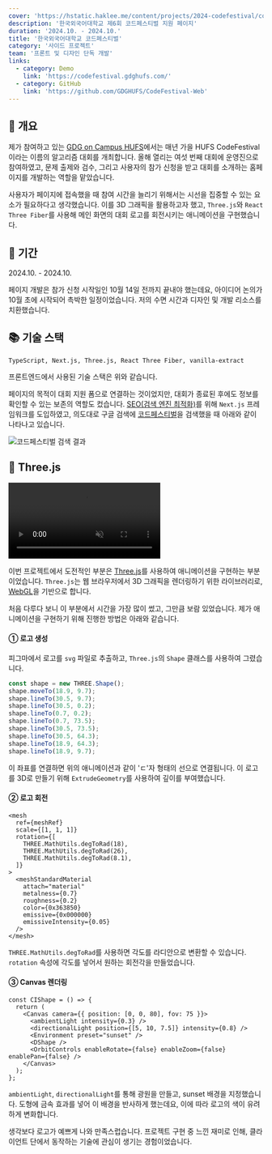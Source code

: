 ```yaml
---
cover: 'https://hstatic.haklee.me/content/projects/2024-codefestival/cover.webp'
description: '한국외국어대학교 제6회 코드페스티벌 지원 페이지'
duration: '2024.10. - 2024.10.'
title: '한국외국어대학교 코드페스티벌'
category: '사이드 프로젝트'
team: '프론트 및 디자인 단독 개발'
links:
  - category: Demo
    link: 'https://codefestival.gdghufs.com/'
  - category: GitHub
    link: 'https://github.com/GDGHUFS/CodeFestival-Web'
---
```


## 🔖 개요

제가 참여하고 있는 <a href="https://gdghufs.com" target="_blank" rel="noreferrer noopener">GDG on Campus HUFS</a>에서는 매년 가을 HUFS
CodeFestival이라는 이름의 알고리즘 대회를 개최합니다. 올해 열리는 여섯 번째 대회에 운영진으로 참여하였고, 문제 출제와 검수, 그리고 사용자의 참가 신청을 받고 대회를 소개하는 홈페이지를 개발하는 역할을
맡았습니다.

사용자가 페이지에 접속했을 때 참여 시간을 늘리기 위해서는 시선을 집중할 수 있는 요소가 필요하다고 생각했습니다. 이를 3D 그래픽을 활용하고자 했고, `Three.js`와 `React Three Fiber`를
사용해 메인 화면의 대회 로고를 회전시키는 애니메이션을 구현했습니다.

## 📅 기간

2024.10. - 2024.10.

페이지 개발은 참가 신청 시작일인 10월 14일 전까지 끝내야 했는데요, 아이디어 논의가 10월 초에 시작되어 촉박한 일정이었습니다. 저의 수면 시간과 디자인 및 개발 리소스를 치환했습니다.

## 📚 기술 스택

`TypeScript, Next.js, Three.js, React Three Fiber, vanilla-extract`

프론트엔드에서 사용된 기술 스택은 위와 같습니다.

페이지의 목적이 대회 지원 폼으로 연결하는 것이었지만, 대회가 종료된 후에도 정보를 확인할 수 있는 보존의 역할도
컸습니다. <a href="https://developer.mozilla.org/ko/docs/Glossary/SEO" target="_blank" rel="noreferrer noopener">SEO(검색 엔진
최적화)</a>를 위해 `Next.js` 프레임워크를 도입하였고, 의도대로 구글 검색에 <ins>코드페스티벌</ins>을 검색했을 때 아래와 같이 나타나고 있습니다.

![코드페스티벌 검색 결과](https://hstatic.haklee.me/content/projects/2024-codefestival/search.webp)

## 🌌 Three.js

<video controls autoPlay loop playsInline muted>
  <source
    src="https://hstatic.haklee.me/content/projects/2024-codefestival/animation.webm"
    type="video/webm" />
  <source
    src="https://hstatic.haklee.me/content/projects/2024-codefestival/animation.mp4"
    type="video/mp4" />
  이 비디오가 보이지 않나요? 이슈로 알려주세요. 😢
</video>

이번 프로젝트에서 도전적인 부분은 <a href="https://threejs.org/" target="_blank" rel="noreferrer noopener">Three.js</a>를 사용하여 애니메이션을
구현하는 부분이었습니다. `Three.js`는 웹 브라우저에서 3D 그래픽을 렌더링하기 위한
라이브러리로, <a href="https://www.khronos.org/webgl/" target="_blank" rel="noreferrer noopener">WebGL</a>을 기반으로 합니다.

처음 다루다 보니 이 부분에서 시간을 가장 많이 썼고, 그만큼 보람 있었습니다. 제가 애니메이션을 구현하기 위해 진행한 방법은 아래와 같습니다.

#### ① 로고 생성

피그마에서 로고를 `svg` 파일로 추출하고, `Three.js`의 `Shape` 클래스를 사용하여 그렸습니다.

```ts
const shape = new THREE.Shape();
shape.moveTo(18.9, 9.7);
shape.lineTo(30.5, 9.7);
shape.lineTo(30.5, 0.2);
shape.lineTo(0.7, 0.2);
shape.lineTo(0.7, 73.5);
shape.lineTo(30.5, 73.5);
shape.lineTo(30.5, 64.3);
shape.lineTo(18.9, 64.3);
shape.lineTo(18.9, 9.7);
```

이 좌표를 연결하면 위의 애니메이션과 같이 'ㄷ'자 형태의 선으로 연결됩니다. 이 로고를 3D로 만들기 위해 `ExtrudeGeometry`를 사용하여 깊이를 부여했습니다.

#### ② 로고 회전

```tsx
<mesh
  ref={meshRef}
  scale={[1, 1, 1]}
  rotation={[
    THREE.MathUtils.degToRad(18),
    THREE.MathUtils.degToRad(26),
    THREE.MathUtils.degToRad(8.1),
  ]}
>
  <meshStandardMaterial
    attach="material"
    metalness={0.7}
    roughness={0.2}
    color={0x363850}
    emissive={0x000000}
    emissiveIntensity={0.05}
  />
</mesh>
```

`THREE.MathUtils.degToRad`를 사용하면 각도를 라디안으로 변환할 수 있습니다. `rotation` 속성에 각도를 넣어서 원하는 회전각을 만들었습니다.

#### ③ Canvas 렌더링

```tsx
const CIShape = () => {
  return (
    <Canvas camera={{ position: [0, 0, 80], fov: 75 }}>
      <ambientLight intensity={0.3} />
      <directionalLight position={[5, 10, 7.5]} intensity={0.8} />
      <Environment preset="sunset" />
      <DShape />
      <OrbitControls enableRotate={false} enableZoom={false} enablePan={false} />
    </Canvas>
  );
};
```

`ambientLight`, `directionalLight`를 통해 광원을 만들고, sunset 배경을 지정했습니다. 도형에 금속 효과를 넣어 이 배경을 반사하게 했는데요, 이에 따라 로고의 색이 유려하게
변화합니다.

생각보다 로고가 예쁘게 나와 만족스럽습니다. 프로젝트 구현 중 느낀 재미로 인해, 클라이언트 단에서 동작하는 기술에 관심이 생기는 경험이었습니다.
